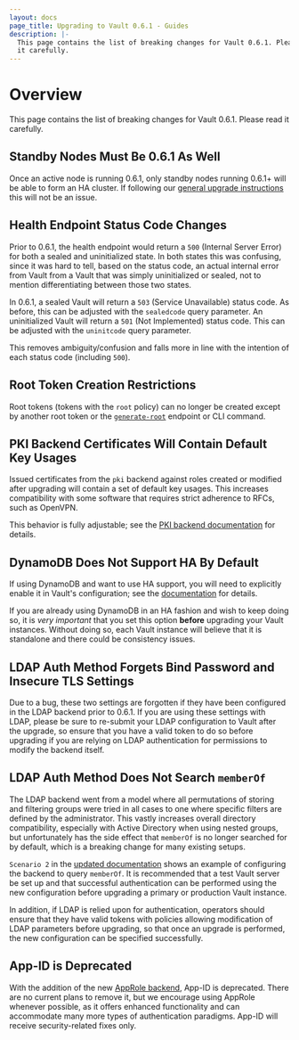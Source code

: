 ```yaml
---
layout: docs
page_title: Upgrading to Vault 0.6.1 - Guides
description: |-
  This page contains the list of breaking changes for Vault 0.6.1. Please read
  it carefully.
---
```


# Overview

This page contains the list of breaking changes for Vault 0.6.1. Please read it
carefully.

## Standby Nodes Must Be 0.6.1 As Well

Once an active node is running 0.6.1, only standby nodes running 0.6.1+ will be
able to form an HA cluster. If following our [general upgrade
instructions](/vault/docs/upgrading) this will
not be an issue.

## Health Endpoint Status Code Changes

Prior to 0.6.1, the health endpoint would return a `500` (Internal Server
Error) for both a sealed and uninitialized state. In both states this was
confusing, since it was hard to tell, based on the status code, an actual
internal error from Vault from a Vault that was simply uninitialized or sealed,
not to mention differentiating between those two states.

In 0.6.1, a sealed Vault will return a `503` (Service Unavailable) status code.
As before, this can be adjusted with the `sealedcode` query parameter. An
uninitialized Vault will return a `501` (Not Implemented) status code. This can
be adjusted with the `uninitcode` query parameter.

This removes ambiguity/confusion and falls more in line with the intention of
each status code (including `500`).

## Root Token Creation Restrictions

Root tokens (tokens with the `root` policy) can no longer be created except by
another root token or the
[`generate-root`](/vault/api-docs/system/generate-root)
endpoint or CLI command.

## PKI Backend Certificates Will Contain Default Key Usages

Issued certificates from the `pki` backend against roles created or modified
after upgrading will contain a set of default key usages. This increases
compatibility with some software that requires strict adherence to RFCs, such
as OpenVPN.

This behavior is fully adjustable; see the [PKI backend
documentation](/vault/docs/secrets/pki) for
details.

## DynamoDB Does Not Support HA By Default

If using DynamoDB and want to use HA support, you will need to explicitly
enable it in Vault's configuration; see the
[documentation](/vault/docs/configuration#ha_storage)
for details.

If you are already using DynamoDB in an HA fashion and wish to keep doing so,
it is _very important_ that you set this option **before** upgrading your Vault
instances. Without doing so, each Vault instance will believe that it is
standalone and there could be consistency issues.

## LDAP Auth Method Forgets Bind Password and Insecure TLS Settings

Due to a bug, these two settings are forgotten if they have been configured in
the LDAP backend prior to 0.6.1. If you are using these settings with LDAP,
please be sure to re-submit your LDAP configuration to Vault after the upgrade,
so ensure that you have a valid token to do so before upgrading if you are
relying on LDAP authentication for permissions to modify the backend itself.

## LDAP Auth Method Does Not Search `memberOf`

The LDAP backend went from a model where all permutations of storing and
filtering groups were tried in all cases to one where specific filters are
defined by the administrator. This vastly increases overall directory
compatibility, especially with Active Directory when using nested groups, but
unfortunately has the side effect that `memberOf` is no longer searched for by
default, which is a breaking change for many existing setups.

`Scenario 2` in the [updated
documentation](/vault/docs/auth/ldap) shows an
example of configuring the backend to query `memberOf`. It is recommended that
a test Vault server be set up and that successful authentication can be
performed using the new configuration before upgrading a primary or production
Vault instance.

In addition, if LDAP is relied upon for authentication, operators should ensure
that they have valid tokens with policies allowing modification of LDAP
parameters before upgrading, so that once an upgrade is performed, the new
configuration can be specified successfully.

## App-ID is Deprecated

With the addition of the new [AppRole
backend](/vault/docs/auth/approle), App-ID is
deprecated. There are no current plans to remove it, but we encourage using
AppRole whenever possible, as it offers enhanced functionality and can
accommodate many more types of authentication paradigms. App-ID will receive
security-related fixes only.
